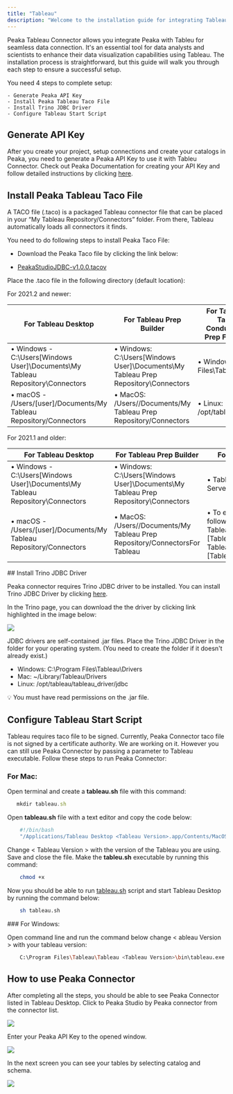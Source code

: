 ```yaml
---
title: "Tableau"
description: "Welcome to the installation guide for integrating Tableau with Peaka. As a leading data platform, Peaka provides seamless integration with various business intelligence and data visualization platforms, including Tableau. This document will guide you through the step-by-step process to set up this integration, enabling you to unlock the full potential of your data. Please follow each step carefully to ensure a successful setup."
---
```


Peaka Tableau Connector allows you integrate Peaka with Tableu for seamless data connection. It's an essential tool for data analysts and scientists to enhance their data visualization capabilities using Tableau. The installation process is straightforward, but this guide will walk you through each step to ensure a successful setup.

You need 4 steps to complete setup:

    - Generate Peaka API Key
    - Install Peaka Tableau Taco File
    - Install Trino JDBC Driver
    - Configure Tableau Start Script

## Generate API Key

After you create your project, setup connections and create your catalogs in Peaka, you need to generate a Peaka API Key to use it with Tableu Connector. Check out Peaka Documentation for creating your API Key and follow detailed instructions by clicking [here](https://docs.peaka.com/how-to-guides/how-to-generate-api-keys).

## Install Peaka Tableau Taco File

A TACO file (.taco) is a packaged Tableau connector file that can be placed in your “My Tableau Repository/Connectors” folder. From there, Tableau automatically loads all connectors it finds.

You need to do following steps to install Peaka Taco File:

- Download the Peaka Taco file by clicking the link below:

- [PeakaStudioJDBC-v1.0.0.tacov](https://cdn.peaka.com/files/PeakaStudioJDBC-v1.0.0.taco)

Place the .taco file in the following directory (default location):

For 2021.2 and newer:

| For Tableau Desktop                                                            | **For Tableau Prep Builder**                                                       | For Tableau Server, Tableau Prep Conductor, Tableau Prep Flow Authoring |
| ------------------------------------------------------------------------------ | ---------------------------------------------------------------------------------- | ----------------------------------------------------------------------- |
| • Windows - C:\Users\[Windows User]\Documents\My Tableau Repository\Connectors | • Windows: C:\Users\[Windows User]\Documents\My Tableau Prep Repository\Connectors | • Windows: C:\Program Files\Tableau\Connectors                          |
| • macOS - /Users/[user]/Documents/My Tableau Repository/Connectors             | • MacOS: /Users//Documents/My Tableau Prep Repository/Connectors                   | • Linux: /opt/tableau/connectors                                        |

For 2021.1 and older:

| For Tableau Desktop                                                            | **For Tableau Prep Builder**                                                       | For Tableau Server, Tableau Prep Conductor, Tableau Prep Flow Authoring                                                                                                                                                                                                                                                       |
| ------------------------------------------------------------------------------ | ---------------------------------------------------------------------------------- | ----------------------------------------------------------------------------------------------------------------------------------------------------------------------------------------------------------------------------------------------------------------------------------------------------------------------------- |
| • Windows - C:\Users\[Windows User]\Documents\My Tableau Repository\Connectors | • Windows: C:\Users\[Windows User]\Documents\My Tableau Prep Repository\Connectors | • Tableau Server: [Tableau_Server_Installation_Directory]/data/tabsvc/vizqlserver/Connectors                                                                                                                                                                                                                                  |
| • macOS - /Users/[user]/Documents/My Tableau Repository/Connectors             | • MacOS: /Users//Documents/My Tableau Prep Repository/ConnectorsFor Tableau        | • To enable your connector for Prep, you also need to add your taco to the following locations: <br/> Tableau Prep Conductor: [Tableau_Server_Installation_Directory]/data/tabsvc/flowprocessor/Connectors <br/> Tableau Prep Flow Authoring: [Tableau_Server_Installation_Directory]/data/tabsvc/flowqueryservice/Connectors |

## Install Trino JDBC Driver

Peaka connector requires Trino JDBC driver to be installed. You can install Trino JDBC Driver by clicking [here](https://trino.io/docs/current/client/jdbc.html).

In the Trino page, you can download the the driver by clicking link highlighted in the image below:

<img src="https://cdn.peaka.com/bi-tools/tableau/tableau-1.png" />

JDBC drivers are self-contained .jar files. Place the Trino JDBC Driver in the folder for your operating system. (You need to create the folder if it doesn't already exist.)

- Windows: C:\Program Files\Tableau\Drivers
- Mac: ~/Library/Tableau/Drivers
- Linux: /opt/tableau/tableau_driver/jdbc

💡 You must have read permissions on the .jar file.

## Configure Tableau Start Script

Tableau requires taco file to be signed. Currently, Peaka Connector taco file is not signed by a certificate authority. We are working on it. However you can still use Peaka Connector by passing a parameter to Tableau executable. Follow these steps to run Peaka Connector:

### For Mac:

Open terminal and create a **tableau.sh** file with this command:

```javascript
   mkdir tableau.sh
```

Open **tableau.sh** file with a text editor and copy the code below:

```bash
    #!/bin/bash
    "/Applications/Tableau Desktop <Tableau Version>.app/Contents/MacOS/Tableau" -DDisableVerifyConnectorPluginSignature=true
```

Change < Tableau Version > with the version of the Tableau you are using. Save and close the file. Make the **tableu.sh** executable by running this command:

```bash
    chmod +x
```

Now you should be able to run [tableau.sh](http://tableau.sh) script and start Tableau Desktop by running the command below:

```bash
    sh tableau.sh
```

### For Windows:

Open command line and run the command below change < ableau Version > with your tableau version:

```bash
    C:\Program Files\Tableau\Tableau <Tableau Version>\bin\tableau.exe -DDisableVerifyConnectorPluginSignature=true
```

## How to use Peaka Connector

After completing all the steps, you should be able to see Peaka Connector listed in Tableau Desktop. Click to Peaka Studio by Peaka connector from the connector list.

<img src="https://cdn.peaka.com/bi-tools/tableau/tableau-2.png" />

Enter your Peaka API Key to the opened window.

<img src="https://cdn.peaka.com/bi-tools/tableau/tableau-3.png" />

In the next screen you can see your tables by selecting catalog and schema.

<img src="https://cdn.peaka.com/bi-tools/tableau/tableau-4.png" />
